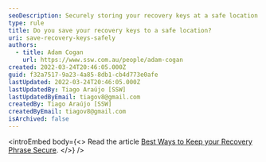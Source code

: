 ```yaml
---
seoDescription: Securely storing your recovery keys at a safe location protects your cryptocurrencies from unauthorized access and ensures you can recover your accounts if needed.
type: rule
title: Do you save your recovery keys to a safe location?
uri: save-recovery-keys-safely
authors:
  - title: Adam Cogan
    url: https://www.ssw.com.au/people/adam-cogan
created: 2022-03-24T20:46:05.000Z
guid: f32a7517-9a23-4a85-8db1-cb4d773e0afe
lastUpdated: 2022-03-24T20:46:05.000Z
lastUpdatedBy: Tiago Araújo [SSW]
lastUpdatedByEmail: tiagov8@gmail.com
createdBy: Tiago Araújo [SSW]
createdByEmail: tiagov8@gmail.com
isArchived: false
---
```


<introEmbed
  body={<>
Read the article [Best Ways to Keep your Recovery Phrase Secure](https://www.ledger.com/academy/hardwarewallet/best-ways-to-protect-your-recovery-phrase).
  </>}
/>
